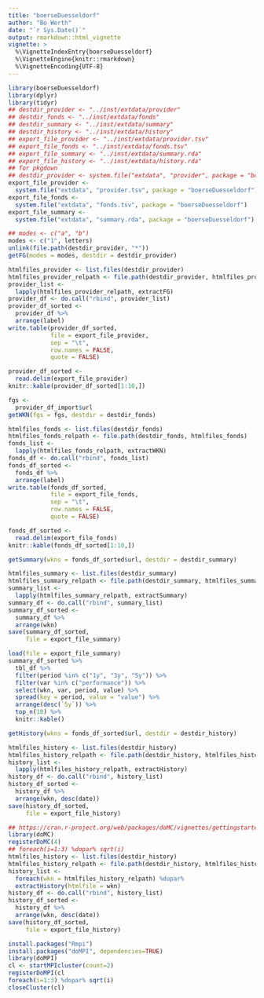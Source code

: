 ```yaml
---
title: "boerseDuesseldorf"
author: "Bo Werth"
date: "`r Sys.Date()`"
output: rmarkdown::html_vignette
vignette: >
  %\VignetteIndexEntry{boerseDuesseldorf}
  %\VignetteEngine{knitr::rmarkdown}
  %\VignetteEncoding{UTF-8}
---
```


```r
library(boerseDuesseldorf)
library(dplyr)
library(tidyr)
## destdir_provider <- "../inst/extdata/provider"
## destdir_fonds <- "../inst/extdata/fonds"
## destdir_summary <- "../inst/extdata/summary"
## destdir_history <- "../inst/extdata/history"
## export_file_provider <- "../inst/extdata/provider.tsv"
## export_file_fonds <- "../inst/extdata/fonds.tsv"
## export_file_summary <- "../inst/extdata/summary.rda"
## export_file_history <- "../inst/extdata/history.rda"
## for pkgdown
## destdir_provider <- system.file("extdata", "provider", package = "boerseDuesseldorf")
export_file_provider <-
  system.file("extdata", "provider.tsv", package = "boerseDuesseldorf")
export_file_fonds <-
  system.file("extdata", "fonds.tsv", package = "boerseDuesseldorf")
export_file_summary <-
  system.file("extdata", "summary.rda", package = "boerseDuesseldorf")
```

```r
## modes <- c("a", "b")
modes <- c("1", letters)
unlink(file.path(destdir_provider, "*"))
getFG(modes = modes, destdir = destdir_provider)
```

```r
htmlfiles_provider <- list.files(destdir_provider)
htmlfiles_provider_relpath <- file.path(destdir_provider, htmlfiles_provider)
provider_list <-
  lapply(htmlfiles_provider_relpath, extractFG)
provider_df <- do.call("rbind", provider_list)
provider_df_sorted <-
  provider_df %>%
  arrange(label)
write.table(provider_df_sorted,
            file = export_file_provider,
            sep = "\t",
            row.names = FALSE,
            quote = FALSE)
```

```r
provider_df_sorted <-
  read.delim(export_file_provider)
knitr::kable(provider_df_sorted[1:10,])
```

```r
fgs <-
  provider_df_import$url
getWKN(fgs = fgs, destdir = destdir_fonds)
```

```r
htmlfiles_fonds <- list.files(destdir_fonds)
htmlfiles_fonds_relpath <- file.path(destdir_fonds, htmlfiles_fonds)
fonds_list <-
  lapply(htmlfiles_fonds_relpath, extractWKN)
fonds_df <- do.call("rbind", fonds_list)
fonds_df_sorted <-
  fonds_df %>%
  arrange(label)
write.table(fonds_df_sorted,
            file = export_file_fonds,
            sep = "\t",
            row.names = FALSE,
            quote = FALSE)
```

```r
fonds_df_sorted <-
  read.delim(export_file_fonds)
knitr::kable(fonds_df_sorted[1:10,])
```

```r
getSummary(wkns = fonds_df_sorted$url, destdir = destdir_summary)
```

```r
htmlfiles_summary <- list.files(destdir_summary)
htmlfiles_summary_relpath <- file.path(destdir_summary, htmlfiles_summary)
summary_list <-
  lapply(htmlfiles_summary_relpath, extractSummary)
summary_df <- do.call("rbind", summary_list)
summary_df_sorted <-
  summary_df %>%
  arrange(wkn)
save(summary_df_sorted,
     file = export_file_summary)
```

```r
load(file = export_file_summary)
summary_df_sorted %>%
  tbl_df %>%
  filter(period %in% c("1y", "3y", "5y")) %>%
  filter(var %in% c("performance")) %>%
  select(wkn, var, period, value) %>%
  spread(key = period, value = "value") %>%
  arrange(desc(`5y`)) %>%
  top_n(10) %>%
  knitr::kable()
```

```r
getHistory(wkns = fonds_df_sorted$url, destdir = destdir_history)
```

```r
htmlfiles_history <- list.files(destdir_history)
htmlfiles_history_relpath <- file.path(destdir_history, htmlfiles_history)
history_list <-
  lapply(htmlfiles_history_relpath, extractHistory)
history_df <- do.call("rbind", history_list)
history_df_sorted <-
  history_df %>%
  arrange(wkn, desc(date))
save(history_df_sorted,
     file = export_file_history)
```

```r
## https://cran.r-project.org/web/packages/doMC/vignettes/gettingstartedMC.pdf
library(doMC)
registerDoMC(4)
## foreach(i=1:3) %dopar% sqrt(i)
htmlfiles_history <- list.files(destdir_history)
htmlfiles_history_relpath <- file.path(destdir_history, htmlfiles_history)
history_list <-
  foreach(wkn = htmlfiles_history_relpath) %dopar%
  extractHistory(htmlfile = wkn)
history_df <- do.call("rbind", history_list)
history_df_sorted <-
  history_df %>%
  arrange(wkn, desc(date))
save(history_df_sorted,
     file = export_file_history)
```

```r
install.packages("Rmpi")
install.packages("doMPI", dependencies=TRUE)
library(doMPI)
cl <- startMPIcluster(count=2)
registerDoMPI(cl
foreach(i=1:3) %dopar% sqrt(i)
closeCluster(cl)
```
